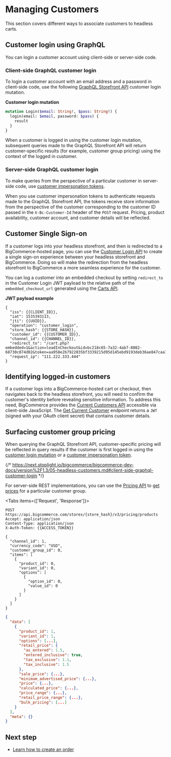 # Managing Customers



This section covers different ways to associate customers to headless carts.

## Customer login using GraphQL

You can login a customer account using client-side or server-side code.

### Client-side GraphQL customer login

To login a customer account with an email address and a password in client-side code, use the following [GraphQL Storefront API](/api-docs/storefront/graphql/graphql-storefront-api-overview) customer login mutation.

**Customer login mutation**

```graphql showLineNumbers copy
mutation Login($email: String!, $pass: String!) {
  login(email: $email, password: $pass) {
    result
  }
}
```

When a customer is logged in using the customer login mutation, subsequent queries made to the GraphQL Storefront API will return customer-specific results (for example, customer group pricing) using the context of the logged in customer.

### Server-side GraphQL customer login

To make queries from the perspective of a particular customer in server-side code, use [customer impersonation tokens](/api-docs/storefront/graphql/graphql-storefront-api-overview#customer-impersonation-tokens).

When you use customer impersonation tokens to authenticate requests made to the GraphQL Storefront API, the tokens receive store information from the perspective of the customer corresponding to the customer ID passed in the `X-Bc-Customer-Id` header of the `POST` request. Pricing, product availability, customer account, and customer details will be reflected.

## Customer Single Sign-on

If a customer logs into your headless storefront, and then is redirected to a BigCommerce-hosted page, you can use the [Customer Login API](/api-docs/storefront/customer-login-api) to create a single sign-on experience between your headless storefront and BigCommerce. Doing so will make the redirection from the headless storefront to BigCommerce a more seamless experience for the customer.

You can log a customer into an embedded checkout by setting `redirect_to` in the Customer Login JWT payload to the relative path of the `embedded_checkout_url` generated using the [Carts API](/api-reference/store-management/carts).

**JWT payload example**

```http showLineNumbers copy
{
  "iss": {{CLIENT_ID}},
  "iat": 1535393113,
  "jti": {{UUID}},
  "operation": "customer_login",
  "store_hash": {{STORE_HASH}},
  "customer_id": {{CUSTOMER_ID}},
  "channel_id": {{CHANNEL_ID}},
  "redirect_to": "/cart.php?embedded=1&action=loadInCheckout&id=bc218c65-7a32-4ab7-8082-68730c074d02&token=aa958e2b7922035bf3339215d95d145ebd9193deb36ae847caa780aa2e003e4b",
  "request_ip": "111.222.333.444"
}
```

## Identifying logged-in customers

If a customer logs into a BigCommerce-hosted cart or checkout, then navigates back to the headless storefront, you will need to confirm the customer's identity before revealing sensitive information.
To address this need, BigCommerce provides the [Current Customers API](/api-docs/storefront/current-customer-api) accessible via client-side JavaScript. The [Get Current Customer](/api-reference/storefront/current-customers/current-customers/getcurrentcustomer) endpoint returns a `JWT` (signed with your OAuth client secret) that contains customer details.

## Surfacing customer group pricing

When querying the GraphQL Storefront API, customer-specific pricing will be reflected in query results if the customer is first logged in using the [customer login mutation](#) or a [customer impersonation token](/api-docs/storefront/graphql/graphql-storefront-api-overview#customer-impersonation-tokens).

{/* https://next.stoplight.io/bigcommerce/bigcommerce-dev-docs/version%2F1.3/05-headless-customers.md#client-side-graphql-customer-login */}

For server-side REST implementations, you can use the [Pricing API](/api-reference/store-management/pricing) to [get prices](/api-reference/store-management/pricing/products/get-prices) for a particular customer group.

<Tabs items={['Request', 'Response']}>
<Tab>

```http filename="Example request: Get Prices" showLineNumbers copy
POST https://api.bigcommerce.com/stores/{store_hash}/v3/pricing/products
Accept: application/json
Content-Type: application/json
X-Auth-Token: {{ACCESS_TOKEN}}

{
  "channel_id": 1,
  "currency_code": "USD",
  "customer_group_id": 0,
  "items": [
    {
      "product_id": 0,
      "variant_id": 0,
      "options": [
        {
          "option_id": 0,
          "value_id": 0
        }
      ]
    }
  ]
}
```

</Tab>
<Tab>

```json filename="Example response: Get Prices" showLineNumbers copy
{
  "data": [
    {
      "product_id": 1,
      "variant_id": 1,
      "options": [...],
      "retail_price": {
        "as_entered": 1.5,
        "entered_inclusive": true,
        "tax_exclusive": 1.1,
        "tax_inclusive": 1.5
      },
      "sale_price": {...},
      "minimum_advertised_price": {...},
      "price": {...},
      "calculated_price": {...},
      "price_range": {...},
      "retail_price_range": {...},
      "bulk_pricing": [...]
    }
  ],
  "meta": {}
}
```
</Tab>
</Tabs>

## Next step

- [Learn how to create an order](/api-docs/storefronts/guide/orders)
